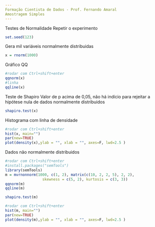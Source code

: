 ```yaml
---
Formação Cientista de Dados - Prof. Fernando Amaral
Amostragem Simples
---
```

Testes de Normalidade
Repetir o experimento
```r
set.seed(123)
```
Gera mil variáveis normalmente distribuidas
```r
x = rnorm(1000)
```
Gráfico QQ
```r
#rodar com Ctrl+shift+enter
qqnorm(x)
#linha
qqline(x)
```
Teste de Shapiro
Valor de p acima de 0,05, não há indício para rejeitar a hipótese nula de dados normalmente distribuidos
```r
shapiro.test(x) 
```
Histograma com linha de densidade
```r
#rodar com Ctrl+shift+enter
hist(x, main="")
par(new=TRUE)
plot(density(x),ylab = "", xlab = "", axes=F, lwd=2.5 ) 
```
Dados não normalmente distribuidos
```r
#rodar com Ctrl+shift+enter
#install.packages("semTools")
library(semTools)
m = mvrnonnorm(1000, c(1, 2), matrix(c(10, 2, 2, 5), 2, 2),
                 skewness = c(5, 2), kurtosis = c(3, 3))
qqnorm(m)
qqline(m)
```


```r
shapiro.test(m)
```


```r
#rodar com Ctrl+shift+enter
hist(m, main="")
par(new=TRUE)
plot(density(m),ylab = "", xlab = "", axes=F, lwd=2.5 ) 
```


```r
```

